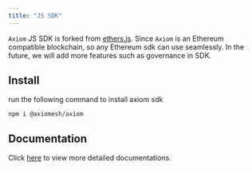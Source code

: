 ```yaml
---
title: "JS SDK"
---
```


`Axiom` JS SDK is forked from [ethers.js](https://github.com/ethers-io/ethers.js). Since `Axiom` is an Ethereum compatible blockchain, so any Ethereum sdk can use seamlessly. In the future, we will add more features such as governance in SDK. 

## Install

run the following command to install axiom sdk

``` shell
npm i @axiomesh/axiom
```

## Documentation

Click [here](https://docs.ethers.org/v6/) to view more detailed documentations.